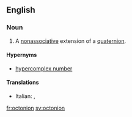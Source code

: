 ==English==

===Noun===
{{wikipedia}}
{{en-noun}}

# {{context|mathematics|lang=en}} A [[nonassociative]] extension of a [[quaternion]].

====Hypernyms====
* [[hypercomplex number]]

====Translations====
{{trans-top|nonassociative extension of a quaternion}}
* Italian: {{t-|it|ottonione|m}}, {{t+|it|ottetto|m}}
{{trans-mid}}
{{trans-bottom}}

[[fr:octonion]]
[[sv:octonion]]